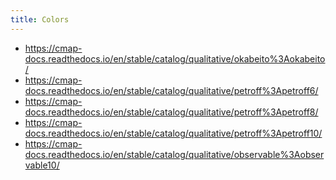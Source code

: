 ```yaml
---
title: Colors
---
```


- https://cmap-docs.readthedocs.io/en/stable/catalog/qualitative/okabeito%3Aokabeito/
- https://cmap-docs.readthedocs.io/en/stable/catalog/qualitative/petroff%3Apetroff6/
- https://cmap-docs.readthedocs.io/en/stable/catalog/qualitative/petroff%3Apetroff8/
- https://cmap-docs.readthedocs.io/en/stable/catalog/qualitative/petroff%3Apetroff10/
- https://cmap-docs.readthedocs.io/en/stable/catalog/qualitative/observable%3Aobservable10/
